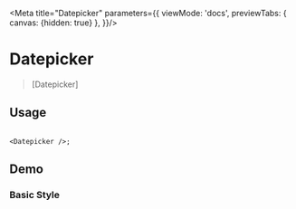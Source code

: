 
<Meta title="Datepicker" parameters={{
  viewMode: 'docs',
  previewTabs: {
    canvas: {hidden: true}
  },
}}/>


# Datepicker

> [Datepicker]

## Usage

```tsx

<Datepicker />;
```

## Demo

### Basic Style

```tsx

```

<Datepicker/>
